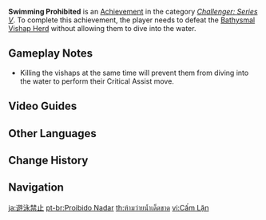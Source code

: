 {{Achievement Infobox
|title        = 
|id           = 82120
|order id     = 2120
|category     = Challenger: Series V
|description  = Defeat the [[Coral Defenders|Bathysmal Vishap Herd]] without allowing them to dive into the water.
|requirements = 
|primogems    = 5
|tracking     = 
|topic        = Coral Defenders
}}
'''Swimming Prohibited''' is an [[Achievement]] in the category ''[[Challenger: Series V]]''. To complete this achievement, the player needs to defeat the [[Coral Defenders|Bathysmal Vishap Herd]] without allowing them to dive into the water.

==Gameplay Notes==
* Killing the vishaps at the same time will prevent them from diving into the water to perform their Critical Assist move.
<!--
==Trivia==
-->
==Video Guides==
{{EVT
|video1   = https://youtu.be/MTN7YoPMxO8
|caption1 = Swimming Prohibited Achievement: Challenger Series V
}}
==Other Languages==
{{Other Languages
|en      = Swimming Prohibited
|zhs     = 禁止游泳
|zhs_rm  = Jìnzhǐ Yóuyǒng
|zht     = 禁止游泳
|zht_rm  = Jìnzhǐ Yóuyǒng
|zh_tl   = Swimming Prohibited
|ja      = 遊泳禁止
|ja_rm   = Yuuei Kinshi
|ja_tl   = Swimming Prohibited
|ko      = 수영 금지
|ko_rm   = Suyeong Geumji
|ko_tl   = Swimming Prohibited
|es      = Prohibido bañarse
|es_tl   = Bathing Prohibited
|fr      = Natation interdite !
|fr_tl   = Swimming Prohibited!
|ru      = Купание запрещено
|ru_tl   = Swimming Prohibited
|th      = ห้ามว่ายน้ำเด็ดขาด
|th_rm   = 
|th_tl   = 
|vi      = Cấm Lặn
|vi_tl   = 
|de      = Schwimmen verboten
|de_tl   = Swimming Prohibited
|id      = Dilarang Berenang di Sini!
|id_tl   = Swimming is Prohibited Here!
|pt      = Proibido Nadar
|pt_tl   = 
}}

==Change History==
{{Change History|2.6}}
<!--
==References==
{{Reflist}}
-->
==Navigation==
{{Achievement Navbox|Challenger: Series V}}

[[ja:遊泳禁止]]
[[pt-br:Proibido Nadar]]
[[th:ห้ามว่ายน้ำเด็ดขาด]]
[[vi:Cấm Lặn]]